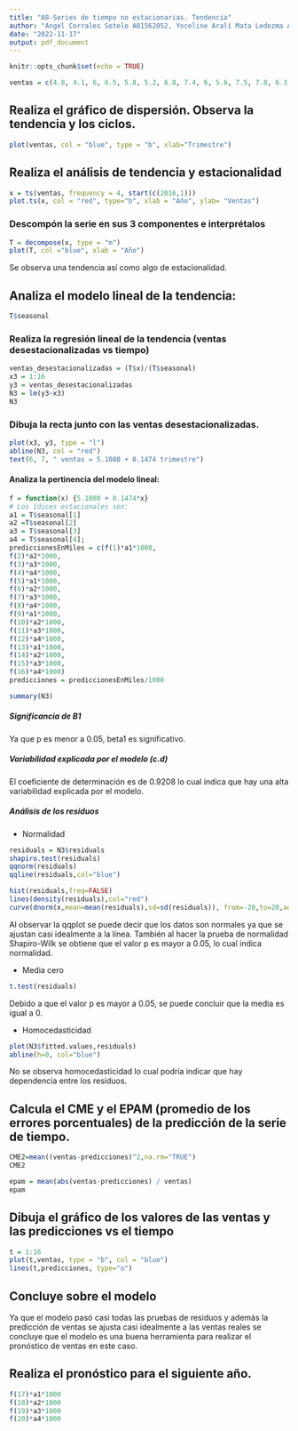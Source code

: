 ```yaml
---
title: "A8-Series de tiempo no estacionarias. Tendencia"
author: "Angel Corrales Sotelo A01562052, Yoceline Aralí Mata Ledezma A01562116"
date: "2022-11-17"
output: pdf_document
---
```



```r
knitr::opts_chunk$set(echo = TRUE)
```

```r
ventas = c(4.8, 4.1, 6, 6.5, 5.8, 5.2, 6.8, 7.4, 6, 5.6, 7.5, 7.8, 6.3, 5.9, 8, 8.4)

```

## Realiza el gráfico de dispersión. Observa la tendencia y los ciclos.

```r
plot(ventas, col = "blue", type = "b", xlab="Trimestre")
```


## Realiza el análisis de tendencia y estacionalidad

```r
x = ts(ventas, frequency = 4, start(c(2016,1)))
plot.ts(x, col = "red", type="b", xlab = "Año", ylab= "Ventas")
```


### Descompón la serie en sus 3 componentes e interprétalos
```r
T = decompose(x, type = "m")
plot(T, col ="blue", xlab = "Año")
```

Se observa una tendencia así como algo de estacionalidad.

## Analiza el modelo lineal de la tendencia:

```r
T$seasonal
```

### Realiza la regresión lineal de la tendencia (ventas desestacionalizadas vs tiempo)
```r
ventas_desestacionalizadas = (T$x)/(T$seasonal)
x3 = 1:16
y3 = ventas_desestacionalizadas
N3 = lm(y3~x3)
N3
```
### Dibuja la recta junto con las ventas desestacionalizadas.
```r
plot(x3, y3, type = "l")
abline(N3, col = "red")
text(6, 7, " ventas = 5.1080 + 0.1474 trimestre")
```

#### Analiza la pertinencia del modelo lineal:

```r
f = function(x) {5.1080 + 0.1474*x}
# Los ídices estacionales son:
a1 = T$seasonal[1]
a2 =T$seasonal[2]
a3 = T$seasonal[3]
a4 = T$seasonal[4];
prediccionesEnMiles = c(f(1)*a1*1000,
f(2)*a2*1000,
f(3)*a3*1000,
f(4)*a4*1000,
f(5)*a1*1000,
f(6)*a2*1000,
f(7)*a3*1000,
f(8)*a4*1000,
f(9)*a1*1000,
f(10)*a2*1000,
f(11)*a3*1000,
f(12)*a4*1000,
f(13)*a1*1000,
f(14)*a2*1000,
f(15)*a3*1000,
f(16)*a4*1000)
predicciones = prediccionesEnMiles/1000
```

```r
summary(N3)
```

##### Significancia de B1

Ya que p es menor a 0.05, beta1 es significativo.

##### Variabilidad explicada por el modelo (c.d)

El coeficiente de determinación es de 0.9208 lo cual indica que hay una alta variabilidad explicada por el modelo.

##### Análisis de los residuos

* Normalidad
```r
residuals = N3$residuals
shapiro.test(residuals)
qqnorm(residuals)
qqline(residuals,col="blue")

hist(residuals,freq=FALSE)
lines(density(residuals),col="red")
curve(dnorm(x,mean=mean(residuals),sd=sd(residuals)), from=-20,to=20,add=TRUE, col="blue",lwd=2)
```
Al observar la qqplot se puede decir que los datos son normales ya que se ajustan casi idealmente a la línea. También al hacer la prueba de normalidad Shapiro-Wilk se obtiene que el valor p es mayor a 0.05, lo cual indica normalidad. 

* Media cero
```r
t.test(residuals)
```
Debido a que el valor p es mayor a 0.05, se puede concluir que la media es igual a 0.

* Homocedasticidad
```r
plot(N3$fitted.values,residuals)
abline(h=0, col="blue")
```

No se observa homocedasticidad lo cual podría indicar que hay dependencia entre los residuos.

## Calcula el CME y el EPAM (promedio de los errores porcentuales) de la predicción de la serie de tiempo.

```r
CME2=mean((ventas-predicciones)^2,na.rm="TRUE")
CME2

epam = mean(abs(ventas-predicciones) / ventas)
epam
```

## Dibuja el gráfico de los valores de las ventas y las predicciones vs el tiempo
```r
t = 1:16
plot(t,ventas, type = "b", col = "blue")
lines(t,predicciones, type="o")
```
## Concluye sobre el modelo
Ya que el modelo pasó casi todas las pruebas de residuos y además la predicción de ventas se ajusta casi idealmente a las ventas reales se concluye que el modelo es una buena herramienta para realizar el pronóstico de ventas en este caso.


## Realiza el pronóstico para el siguiente año.

```r
f(17)*a1*1000
f(18)*a2*1000
f(19)*a3*1000
f(20)*a4*1000
```


